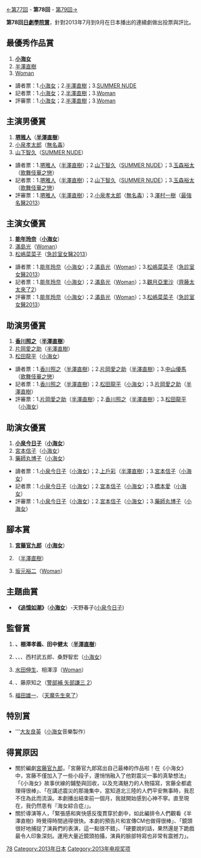 {{noteTA
|G1=JP Show
|1=zh-hans:追忆如潮;zh-hant:潮聲的回憶;zh-hk:潮騷的回憶;zh-cn:追忆如潮;zh-tw:追憶如潮;
}}
[[第77回日劇學院賞|←第77回]] - '''第78回''' - [[第79回日劇學院賞|第79回→]]

'''第78回[[日劇學院賞|日劇學院賞]]'''，針對2013年7月到9月在日本播出的連續劇做出投票與評比。

==最優秀作品賞==
#'''[[小海女|小海女]]'''
#[[半澤直樹|半澤直樹]]
#[[Woman_(電視劇)|Woman]]

*讀者票：1.[[小海女|小海女]]；2.[[半澤直樹|半澤直樹]]；3.[[SUMMER_NUDE|SUMMER NUDE]]
*記者票：1.[[小海女|小海女]]；2.[[半澤直樹|半澤直樹]]；3.[[Woman_(電視劇)|Woman]]
*評審票：1.[[小海女|小海女]]；2.[[半澤直樹|半澤直樹]]；3.[[Woman_(電視劇)|Woman]]

==主演男優賞==
#'''[[堺雅人|堺雅人]]'''（'''[[半澤直樹_王牌銀行員|半澤直樹]]'''）
#[[小泉孝太郎|小泉孝太郎]]（[[無名毒|無名毒]]）
#[[山下智久|山下智久]]（[[SUMMER_NUDE|SUMMER NUDE]]）

*讀者票：1.[[堺雅人|堺雅人]]（[[半澤直樹|半澤直樹]]）；2.[[山下智久|山下智久]]（[[SUMMER_NUDE|SUMMER NUDE]]）；3.[[玉森裕太|玉森裕太]]（[[歌舞伎華之戀|歌舞伎華之戀]]）
*記者票：1.[[堺雅人|堺雅人]]（[[半澤直樹|半澤直樹]]）；2.[[山下智久|山下智久]]（[[SUMMER_NUDE|SUMMER NUDE]]）；3.[[玉森裕太|玉森裕太]]（[[歌舞伎華之戀|歌舞伎華之戀]]）
*評審票：1.[[堺雅人|堺雅人]]（[[半澤直樹|半澤直樹]]）；2.[[小泉孝太郎|小泉孝太郎]]（[[無名毒|無名毒]]）；3.[[澤村一樹|澤村一樹]]（[[最強名醫2013|最強名醫2013]]）

==主演女優賞==
#'''[[能年玲奈|能年玲奈]]'''（'''[[小海女|小海女]]'''）
#[[滿島光|滿島光]]（[[Woman_(電視劇)|Woman]]）
#[[松嶋菜菜子|松嶋菜菜子]]（[[急症群英#急診室女醫2013|急診室女醫2013]]）

*讀者票：1.[[能年玲奈|能年玲奈]]（[[小海女|小海女]]）；2.[[滿島光|滿島光]]（[[Woman_(電視劇)|Woman]]）；3.[[松嶋菜菜子|松嶋菜菜子]]（[[急症群英#急診室女醫2013|急診室女醫2013]]）
*記者票：1.[[能年玲奈|能年玲奈]]（[[小海女|小海女]]）；2.[[滿島光|滿島光]]（[[Woman_(電視劇)|Woman]]）；3.[[觀月亞里沙|觀月亞里沙]]（[[齊藤太太來了#第二季|齊藤太太來了2]]）
*評審票：1.[[能年玲奈|能年玲奈]]（[[小海女|小海女]]）；2.[[滿島光|滿島光]]（[[Woman_(電視劇)|Woman]]）；3.[[松嶋菜菜子|松嶋菜菜子]]（[[急症群英#急診室女醫2013|急診室女醫2013]]）

==助演男優賞==
#'''[[香川照之|香川照之]]'''（'''[[半澤直樹|半澤直樹]]'''）
#[[片岡愛之助_(第六代)|片岡愛之助]]（[[半澤直樹|半澤直樹]]）
#[[松田龍平|松田龍平]]（[[小海女|小海女]]）

*讀者票：1.[[香川照之|香川照之]]（[[半澤直樹|半澤直樹]]）；2.[[片岡愛之助_(第六代)|片岡愛之助]]（[[半澤直樹|半澤直樹]]）；3.[[中山優馬|中山優馬]]（[[歌舞伎華之戀|歌舞伎華之戀]]）
*記者票：1.[[香川照之|香川照之]]（[[半澤直樹|半澤直樹]]）；2.[[松田龍平|松田龍平]]（[[小海女|小海女]]）；3.[[片岡愛之助_(第六代)|片岡愛之助]]（[[半澤直樹|半澤直樹]]）
*評審票：1.[[片岡愛之助_(第六代)|片岡愛之助]]（[[半澤直樹|半澤直樹]]）；2.[[香川照之|香川照之]]（[[半澤直樹|半澤直樹]]）；3.[[松田龍平|松田龍平]]（[[小海女|小海女]]）

==助演女優賞==
#'''[[小泉今日子|小泉今日子]]'''（'''[[小海女|小海女]]'''）
#[[宮本信子|宮本信子]]（[[小海女|小海女]]）
#[[藥師丸博子|藥師丸博子]]（[[小海女|小海女]]）

*讀者票：1.[[小泉今日子|小泉今日子]]（[[小海女|小海女]]）；2.[[上戶彩|上戶彩]]（[[半澤直樹|半澤直樹]]）；3.[[宮本信子|宮本信子]]（[[小海女|小海女]]）
*記者票：1.[[小泉今日子|小泉今日子]]（[[小海女|小海女]]）；2.[[宮本信子|宮本信子]]（[[小海女|小海女]]）；3.[[橋本愛|橋本愛]]（[[小海女|小海女]]）
*評審票：1.[[小泉今日子|小泉今日子]]（[[小海女|小海女]]）；2.[[宮本信子|宮本信子]]（[[小海女|小海女]]）；3.[[藥師丸博子|藥師丸博子]]（[[小海女|小海女]]）

==腳本賞==
#'''[[宮藤官九郎|宮藤官九郎]]'''（'''[[小海女|小海女]]'''）
#{{link-ja|八津弘幸|八津弘幸}}（[[半澤直樹|半澤直樹]]）
#[[坂元裕二|坂元裕二]]（[[Woman_(電視劇)|Woman]]）

==主題曲賞==
*'''《[[追憶如潮|追憶如潮]]》'''（'''[[小海女|小海女]]'''）-天野春子([[小泉今日子|小泉今日子]])

==監督賞==
#'''{{link-ja|福澤克雄|福澤克雄}}、棚澤孝義、田中健太'''（'''[[半澤直樹|半澤直樹]]'''）
#{{link-ja|井上剛(導演)|井上剛|井上剛}}、{{link-ja|吉田照幸|吉田照幸}}、{{link-ja|梶原登城|梶原登城}}、西村武五郎、桑野智宏（[[小海女|小海女]]）
#[[水田伸生|水田伸生]]、相澤淳（[[Woman_(電視劇)|Woman]]）
#{{link-ja|木村尚|木村ひさし}}、藤原知之（[[警部補_矢部謙三|警部補 矢部謙三 2]]）
#[[福田雄一|福田雄一]]、{{link-ja|入江悠|入江悠}}（[[天魔先生來了|天魔先生來了]]）

==特別賞==
*'''[[大友良英|大友良英]]（[[小海女|小海女]]音樂製作）

==得賞原因==
*關於編劇[[宮藤官九郎|宮藤官九郎]]，「宮藤官九郎寫出自己最棒的作品啦！在《小海女》中，宮藤不僅加入了一些小段子，還悄悄融入了他對震災一事的真摯想法」「《小海女》故事伏線的鋪墊與回收，以及充滿魅力的人物描寫，宮藤全都處理得很棒」、「在講述震災的那幾集中，當知道北三陸的人們平安無事時，我忍不住為此而流淚。本劇播出結束前一個月，我就開始感到心神不寧。直至現在，我仍然患有『海女綜合症』」。
*關於導演{{link-ja|福澤克雄|福澤克雄}}等人，「緊張感和爽快感反復貫穿於劇中，如此編排令人們觀看《半澤直樹》時覺得時間過得很快。本劇的預告片和宣傳CM也做得很棒」、「鏡頭很好地捕捉了演員們的表演，這一點很不錯」、「硬要說的話，果然還是下跪戲最令人印象深刻。運用大量近鏡頭拍攝，演員的臉部特寫也非常有震撼力」。

{{日劇學院賞名單}}
[[Category:日劇學院賞|78]]
[[Category:2013年日本|Category:2013年日本]]
[[Category:2013年电视奖项|Category:2013年电视奖项]]